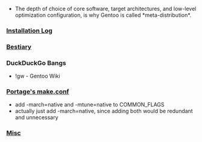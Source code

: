 * The depth of choice of core software, target architectures, and low-level optimization configuration, is why Gentoo is called *meta-distribution*.

=== [[installation_log.wiki|Installation Log]] ===

=== [[Bestiary]] ===

=== DuckDuckGo Bangs ===
* !gw - Gentoo Wiki

=== [[make.conf.wiki|Portage's make.conf]] ===
* add -march=native and -mtune=native to COMMON_FLAGS
* actually just add -march=native, since adding both would be redundant and unnecessary

=== [[Misc.wiki|Misc]] ===
